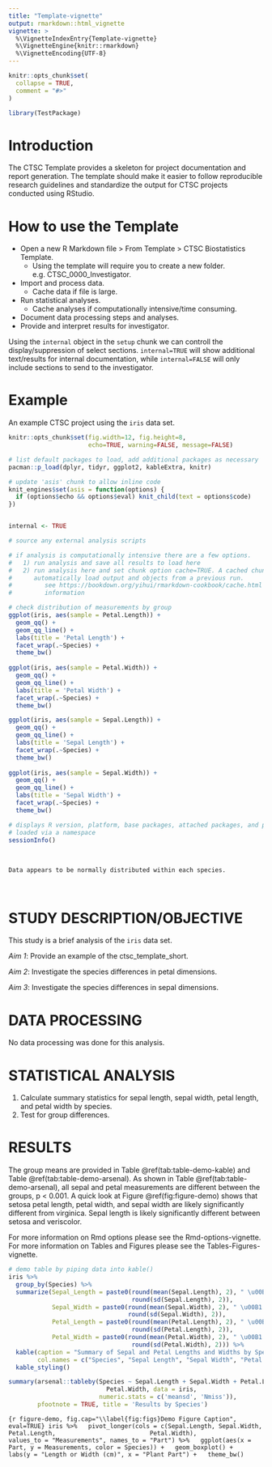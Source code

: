 ```yaml
---
title: "Template-vignette"
output: rmarkdown::html_vignette
vignette: >
  %\VignetteIndexEntry{Template-vignette}
  %\VignetteEngine{knitr::rmarkdown}
  %\VignetteEncoding{UTF-8}
---
```


```r
knitr::opts_chunk$set(
  collapse = TRUE,
  comment = "#>"
)
```

```r
library(TestPackage)
```

# Introduction  

The CTSC Template provides a skeleton for project documentation and report generation. The template should make it easier to follow reproducible research guidelines and standardize the output for CTSC projects conducted using RStudio.  

# How to use the Template  

* Open a new R Markdown file > From Template > CTSC Biostatistics Template.  
  + Using the template will require you to create a new folder. e.g. CTSC_0000_Investigator.  
* Import and process data.  
  + Cache data if file is large.  
* Run statistical analyses.  
  + Cache analyses if computationally intensive/time consuming.  
* Document data processing steps and analyses.  
* Provide and interpret results for investigator.  

Using the `internal` object in the `setup` chunk we can controll the display/suppression of select sections. `internal=TRUE` will show additional text/results for internal documentation, while `internal=FALSE` will only include sections to send to the investigator.  

# Example  

An example CTSC project using the `iris` data set.  

```r
knitr::opts_chunk$set(fig.width=12, fig.height=8,
                      echo=TRUE, warning=FALSE, message=FALSE)

# list default packages to load, add additional packages as necessary
pacman::p_load(dplyr, tidyr, ggplot2, kableExtra, knitr)

# update 'asis' chunk to allow inline code
knit_engines$set(asis = function(options) {
  if (options$echo && options$eval) knit_child(text = options$code)
})


internal <- TRUE
```

```r
# source any external analysis scripts

# if analysis is computationally intensive there are a few options.
#   1) run analysis and save all results to load here
#   2) run analysis here and set chunk option cache=TRUE. A cached chunk will
#      automatically load output and objects from a previous run.
#         see https://bookdown.org/yihui/rmarkdown-cookbook/cache.html for more 
#         information

# check distribution of measurements by group
ggplot(iris, aes(sample = Petal.Length)) +
  geom_qq() +
  geom_qq_line() +
  labs(title = 'Petal Length') +
  facet_wrap(.~Species) +
  theme_bw()
                   
ggplot(iris, aes(sample = Petal.Width)) +
  geom_qq() +
  geom_qq_line() +
  labs(title = 'Petal Width') +
  facet_wrap(.~Species) +
  theme_bw()

ggplot(iris, aes(sample = Sepal.Length)) +
  geom_qq() +
  geom_qq_line() +
  labs(title = 'Sepal Length') +
  facet_wrap(.~Species) +
  theme_bw()
                   
ggplot(iris, aes(sample = Sepal.Width)) +
  geom_qq() +
  geom_qq_line() +
  labs(title = 'Sepal Width') +
  facet_wrap(.~Species) +
  theme_bw()

```


```r
# displays R version, platform, base packages, attached packages, and packages
# loaded via a namespace
sessionInfo()
```

<br>

```asis
Data appears to be normally distributed within each species.
```

<br>

# STUDY DESCRIPTION/OBJECTIVE

This study is a brief analysis of the `iris` data set.
 
*Aim 1*: Provide an example of the ctsc_template_short.

*Aim 2*: Investigate the species differences in petal dimensions.

*Aim 3*: Investigate the species differences in sepal dimensions.


# DATA PROCESSING

No data processing was done for this analysis.

# STATISTICAL ANALYSIS

1. Calculate summary statistics for sepal length, sepal width, petal length, and petal width by species.  
2. Test for group differences.


# RESULTS

The group means are provided in Table \@ref(tab:table-demo-kable) and Table \@ref(tab:table-demo-arsenal). As shown in Table \@ref(tab:table-demo-arsenal), all sepal and petal measurements are different between the groups, p < 0.001. A quick look at Figure \@ref(fig:figure-demo) shows that setosa petal length, petal width, and sepal width are likely significantly different from virginica. Sepal length is likely significantly different between setosa and veriscolor.  

For more information on Rmd options please see the Rmd-options-vignette.  
For more information on Tables and Figures please see the Tables-Figures-vignette.  

```r
# demo table by piping data into kable()
iris %>%
  group_by(Species) %>%
  summarize(Sepal_Length = paste0(round(mean(Sepal.Length), 2), " \u00B1 ", 
                                  round(sd(Sepal.Length), 2)),
            Sepal_Width = paste0(round(mean(Sepal.Width), 2), " \u00B1 ", 
                                 round(sd(Sepal.Width), 2)),
            Petal_Length = paste0(round(mean(Petal.Length), 2), " \u00B1 ", 
                                  round(sd(Petal.Length), 2)),
            Petal_Width = paste0(round(mean(Petal.Width), 2), " \u00B1 ", 
                                  round(sd(Petal.Width), 2))) %>%
  kable(caption = "Summary of Sepal and Petal Lengths and Widths by Species",
        col.names = c("Species", "Sepal Length", "Sepal Width", "Petal Length", "Petal Width")) %>%
  kable_styling()
```

```r
summary(arsenal::tableby(Species ~ Sepal.Length + Sepal.Width + Petal.Length +
                           Petal.Width, data = iris, 
                         numeric.stats = c('meansd', 'Nmiss')), 
        pfootnote = TRUE, title = 'Results by Species')
```

```{r figure-demo, fig.cap="\\label{fig:figs}Demo Figure Caption", eval=TRUE}
iris %>%
  pivot_longer(cols = c(Sepal.Length, Sepal.Width, Petal.Length, 
                        Petal.Width),
               values_to = "Measurements", names_to = "Part") %>%
  ggplot(aes(x = Part, y = Measurements, color = Species)) +
  geom_boxplot() + 
  labs(y = "Length or Width (cm)", x = "Plant Part") +
  theme_bw()
```
